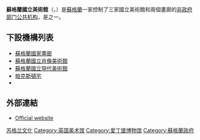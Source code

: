 {{Infobox government agency
|agency_name     = 蘇格蘭國立美術館
|type            = 非政府部门公共机构
|nativename      = Gailearaidhean Nàiseanta na h-Alba
|nativename_a    =
|nativename_r    =
|logo            =
|logo_width      =
|logo_caption    =
|seal            =
|seal_width      =
|seal_caption    =
|picture         = National Gallery of Scotland restitch1 2005-08-07.jpg
|picture_width   =
|picture_caption = 坐落於愛丁堡The Mound的[[蘇格蘭國家畫廊|蘇格蘭國家畫廊]]
|formed          = <!-- {{Start date|YYYY|MM|DD}} -->
|preceding1      =
|preceding2      =
<!-- (etc.) -->
|dissolved       =
|superseding     =
|jurisdiction    = [[蘇格蘭政府|蘇格蘭政府]]
|headquarters    = [[院長畫廊|院長畫廊]]，貝爾福德路75號，愛丁堡，EH4 3DR
|latd=  |latm=  |lats=  |latNS=
|longd= |longm= |longs= |longEW=
|coordinates     =
|motto           =
|employees       = 327
|budget          = £1870萬（2010-11）
|minister1_name  = [[菲奧娜·希斯羅普|菲奧娜·希斯羅普]]
|minister1_pfo   = {{link-en|文化和外部事務內閣秘書|Cabinet Secretary for Culture and External Affairs}}
|minister2_name  =
|minister2_pfo   =
<!-- (etc.) -->
|deputyminister1_name  =
|deputyminister1_pfo   =
|deputyminister2_name  =
|deputyminister2_pfo   =
<!-- (etc.) -->
|chief1_name     = 約翰·雷頓（John Leighton）
|chief1_position = 理事長
|chief2_name     =
|chief2_position =
<!-- (etc.) -->
|agency_type     = 行政性非政府部门公共机构
|parent_department =
|parent_agency   =
|child1_agency   = [[蘇格蘭國家畫廊|蘇格蘭國家畫廊]]
|child2_agency   = [[蘇格蘭國家肖像畫廊|蘇格蘭國家肖像畫廊]]
|child3_agency   = [[蘇格蘭國家現代畫廊|蘇格蘭國家現代畫廊]]
|child4_agency   = [[帕克斯頓宅_(貝里克郡)|帕克斯頓宅]]
|child5_agency   ={{link-en|達夫故居|Duff House}}
|keydocument1    = {{link-en|1985年蘇格朗國家遺產法案|National Heritage (Scotland) Act 1985}}
<!-- (etc.) -->
|website         =  {{Official website|http://www.nationalgalleries.org/}} 
|footnotes       = [[註冊於蘇格蘭的慈善機構|註冊於蘇格蘭的慈善機構]]（No.SC003728）
|map             =
|map_width       =
|map_caption     =
}}
'''蘇格蘭國立美術館'''（{{lang-en|National Galleries of Scotland}}，{{lang-gd|Gailearaidhean Nàiseanta na h-Alba}}）是[[蘇格蘭|蘇格蘭]]一家控制了三家國立美術館和兩個畫廊的[[非政府部门公共机构|非政府部门公共机构]]，是{{link-en|蘇格蘭國家收藏|National Collections of Scotland}}之一。

==下設機構列表==
*[[蘇格蘭國家畫廊|蘇格蘭國家畫廊]]
* [[蘇格蘭國立肖像美術館|蘇格蘭國立肖像美術館]]
* [[蘇格蘭國立現代美術館|蘇格蘭國立現代美術館]]
*[[帕克斯頓宅_(貝里克郡)|帕克斯頓宅]]
*{{link-en|達夫故居|Duff House}}

==外部連結==
*[http://www.nationalgalleries.org/ Official website]{{Wayback|url=http://www.nationalgalleries.org/ |date=20061105013441 }}

{{Authority control}}
[[Category:苏格兰文化|]]
[[Category:英国美术馆|Category:英国美术馆]]
[[Category:爱丁堡博物馆|Category:爱丁堡博物馆]]
[[Category:蘇格蘭政府|Category:蘇格蘭政府]]